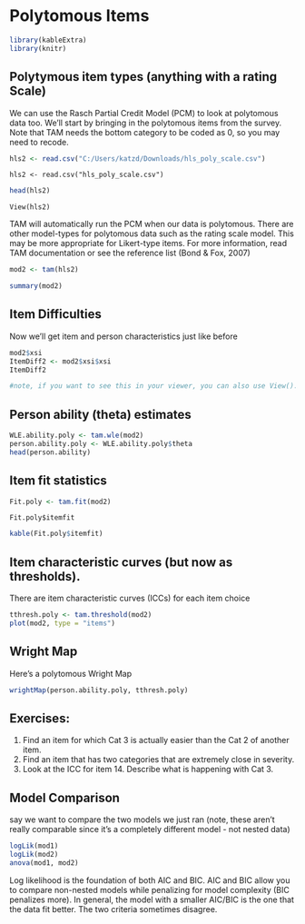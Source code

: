 # Polytomous Items


```r

library(kableExtra)
library(knitr)

```
## Polytymous item types (anything with a rating Scale)
We can use the Rasch Partial Credit Model (PCM) to look at polytomous data too. We’ll start by bringing in the polytomous items from the survey. Note that TAM needs the bottom category to be coded as 0, so you may need to recode.

```r
hls2 <- read.csv("C:/Users/katzd/Downloads/hls_poly_scale.csv")
```

```
hls2 <- read.csv("hls_poly_scale.csv")
```
```r
head(hls2)
```

```
View(hls2)
```

TAM will automatically run the PCM when our data is polytomous. There are other model-types for polytomous data such as the rating scale model. This may be more appropriate for Likert-type items. For more information, read TAM documentation or see the reference list (Bond & Fox, 2007)

```r

mod2 <- tam(hls2)
```

```r
summary(mod2)
```


## Item Difficulties
Now we'll get item and person characteristics just like before

```r
mod2$xsi
ItemDiff2 <- mod2$xsi$xsi 
ItemDiff2

#note, if you want to see this in your viewer, you can also use View().
```


## Person ability (theta) estimates

```r
WLE.ability.poly <- tam.wle(mod2)
person.ability.poly <- WLE.ability.poly$theta
head(person.ability)


```

## Item fit statistics
```r
Fit.poly <- tam.fit(mod2)
```

```
Fit.poly$itemfit
```
```r
kable(Fit.poly$itemfit)
```
## Item characteristic curves (but now as thresholds). 
There are item characteristic curves (ICCs) for each item choice

```r
tthresh.poly <- tam.threshold(mod2)
plot(mod2, type = "items")
```

## Wright Map
Here’s a polytomous Wright Map

```r
wrightMap(person.ability.poly, tthresh.poly)
```

## Exercises:
1. Find an item for which Cat 3 is actually easier than the Cat 2 of another item. 
2. Find an item that has two categories that are extremely close in severity.
3.  Look at the ICC for item 14. Describe what is happening with Cat 3.

## Model Comparison

say we want to compare the two models we just ran (note, these aren't really comparable since it's a completely different model - not nested data)
```r
logLik(mod1)
logLik(mod2)
anova(mod1, mod2)
```

Log likelihood is the foundation of both AIC and BIC. AIC and BIC allow you to compare non-nested models while penalizing for model complexity (BIC penalizes more). In general, the model with a smaller AIC/BIC is the one that the data fit better. The two criteria sometimes disagree.

